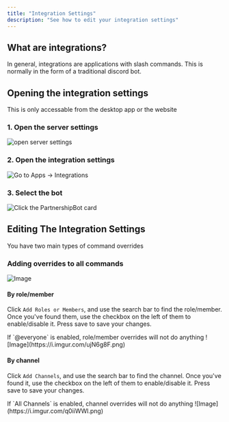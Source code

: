 ```yaml
---
title: "Integration Settings"
description: "See how to edit your integration settings"
---
```


## What are integrations?

In general, integrations are applications with slash commands. This is normally in the form of a traditional discord bot.

## Opening the integration settings

<Note>This is only accessable from the desktop app or the website</Note>

### 1. Open the server settings

![open server settings](https://i.imgur.com/SBe9iMf.png)

### 2. Open the integration settings

![Go to `Apps` -> `Integrations`](https://i.imgur.com/V7bI6eD.png)

### 3. Select the bot

![Click the `PartnershipBot` card](https://i.imgur.com/mlG3eHM.png)

## Editing The Integration Settings

You have two main types of command overrides

### Adding overrides to all commands

![Image](https://i.imgur.com/jwJKRiQ.png)

#### By role/member

Click `Add Roles or Members`, and use the search bar to find the role/member. Once you've found them, use the checkbox on the left of them to enable/disable it. Press save to save your changes.

<Note>
  If `@everyone` is enabled, role/member overrides will not do anything
  <Expandable title="Image">
    ![Image](https://i.imgur.com/ujN6g8F.png)
  </Expandable>
</Note>

#### By channel

Click `Add Channels`, and use the search bar to find the channel. Once you've found it, use the checkbox on the left of them to enable/disable it. Press save to save your changes.

<Note>
  If `All Channels` is enabled, channel overrides will not do anything
  <Expandable title="Image">
    ![Image](https://i.imgur.com/q0iiWWl.png)
  </Expandable>
</Note>

